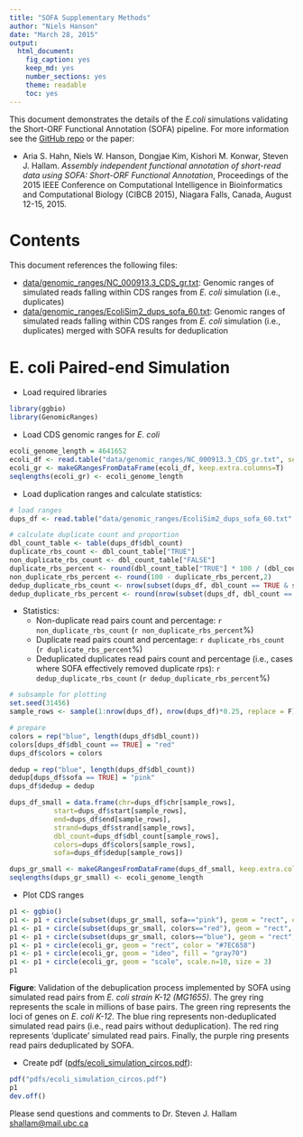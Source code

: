```yaml
---
title: "SOFA Supplementary Methods"
author: "Niels Hanson"
date: "March 28, 2015"
output:
  html_document:
    fig_caption: yes
    keep_md: yes
    number_sections: yes
    theme: readable
    toc: yes
---
```


This document demonstrates the details of the *E.coli* simulations validating the Short-ORF Functional Annotation (SOFA) pipeline. For more information see the [GitHub repo](https://github.com/hallamlab/SOFA) or the paper:

* Aria S. Hahn, Niels W. Hanson, Dongjae Kim, Kishori M. Konwar, Steven J. Hallam. *Assembly independent functional annotation of short-read data using SOFA: Short-ORF Functional Annotation*, Proceedings of the 2015 IEEE Conference on Computational Intelligence in Bioinformatics and Computational Biology (CIBCB 2015), Niagara Falls, Canada, August 12-15, 2015.

# Contents

This document references the following files:

* [data/genomic_ranges/NC_000913.3_CDS_gr.txt](data/genomic_ranges/NC_000913.3_CDS_gr.txt): Genomic ranges of simulated reads falling within CDS ranges from *E. coli* simulation (i.e., duplicates)
* [data/genomic_ranges/EcoliSim2_dups_sofa_60.txt](data/genomic_ranges/EcoliSim2_dups_sofa_60.txt):  Genomic ranges of simulated reads falling within CDS ranges from *E. coli* simulation (i.e., duplicates) merged with SOFA results for deduplication 

# E. coli Paired-end Simulation

* Load required libraries

```r
library(ggbio)
library(GenomicRanges)
```

* Load CDS genomic ranges for *E. coli*

```r
ecoli_genome_length = 4641652
ecoli_df <- read.table("data/genomic_ranges/NC_000913.3_CDS_gr.txt", sep="\t", header=T, quote = "")
ecoli_gr <- makeGRangesFromDataFrame(ecoli_df, keep.extra.columns=T)
seqlengths(ecoli_gr) <- ecoli_genome_length
```

* Load duplication ranges and calculate statistics:

```r
# load ranges
dups_df <- read.table("data/genomic_ranges/EcoliSim2_dups_sofa_60.txt", sep="\t", header=T, quote="")

# calculate duplicate count and proportion
dbl_count_table <- table(dups_df$dbl_count)
duplicate_rbs_count <- dbl_count_table["TRUE"]
non_duplicate_rbs_count <- dbl_count_table["FALSE"]
duplicate_rbs_percent <- round(dbl_count_table["TRUE"] * 100 / (dbl_count_table["TRUE"] + dbl_count_table["FALSE"]),2)
non_duplicate_rbs_percent <- round(100 - duplicate_rbs_percent,2)
dedup_duplicate_rbs_count <- nrow(subset(dups_df, dbl_count == TRUE & sofa != FALSE))
dedup_duplicate_rbs_percent <- round(nrow(subset(dups_df, dbl_count == TRUE & sofa != FALSE)) * 100 / nrow(subset(dups_df, dbl_count == TRUE)), 2)
```

* Statistics:
    * Non-duplicate read pairs count and percentage: `r non_duplicate_rbs_count` (`r non_duplicate_rbs_percent`%)
    * Duplicate read pairs count and percentage: `r duplicate_rbs_count` (`r duplicate_rbs_percent`%)
    * Deduplicated duplicates read pairs count and percentage (i.e., cases where SOFA effectively removed duplicate rps): `r dedup_duplicate_rbs_count` (`r dedup_duplicate_rbs_percent`%)

```r
# subsample for plotting
set.seed(31456)
sample_rows <- sample(1:nrow(dups_df), nrow(dups_df)*0.25, replace = F)

# prepare
colors = rep("blue", length(dups_df$dbl_count))
colors[dups_df$dbl_count == TRUE] = "red"
dups_df$colors = colors

dedup = rep("blue", length(dups_df$dbl_count))
dedup[dups_df$sofa == TRUE] = "pink"
dups_df$dedup = dedup

dups_df_small = data.frame(chr=dups_df$chr[sample_rows],
           start=dups_df$start[sample_rows],
           end=dups_df$end[sample_rows],
           strand=dups_df$strand[sample_rows],
           dbl_count=dups_df$dbl_count[sample_rows],
           colors=dups_df$colors[sample_rows],
           sofa=dups_df$dedup[sample_rows])

dups_gr_small <- makeGRangesFromDataFrame(dups_df_small, keep.extra.columns=T)
seqlengths(dups_gr_small) <- ecoli_genome_length
```

* Plot CDS ranges

```r
p1 <- ggbio()
p1 <- p1 + circle(subset(dups_gr_small, sofa=="pink"), geom = "rect", color="purple")
p1 <- p1 + circle(subset(dups_gr_small, colors=="red"), geom = "rect", color="red") 
p1 <- p1 + circle(subset(dups_gr_small, colors=="blue"), geom = "rect", color="blue") 
p1 <- p1 + circle(ecoli_gr, geom = "rect", color = "#7EC658")
p1 <- p1 + circle(ecoli_gr, geom = "ideo", fill = "gray70") 
p1 <- p1 + circle(ecoli_gr, geom = "scale", scale.n=10, size = 3)
p1
```

**Figure**: Validation of the debuplication process implemented by SOFA using simulated read pairs from *E. coli strain K-12 (MG1655)*. The grey ring represents the scale in millions of base pairs. The green ring represents the loci of genes on *E. coli K-12*. The blue ring represents non-deduplicated simulated read pairs (i.e., read pairs without deduplication). The red ring represents 'duplicate' simulated read pairs. Finally, the purple ring presents read pairs deduplicated by SOFA.

* Create pdf ([pdfs/ecoli_simulation_circos.pdf](pdfs/ecoli_simulation_circos.pdf)):

```r
pdf("pdfs/ecoli_simulation_circos.pdf")
p1
dev.off()
```

Please send questions and comments to Dr. Steven J. Hallam <shallam@mail.ubc.ca>